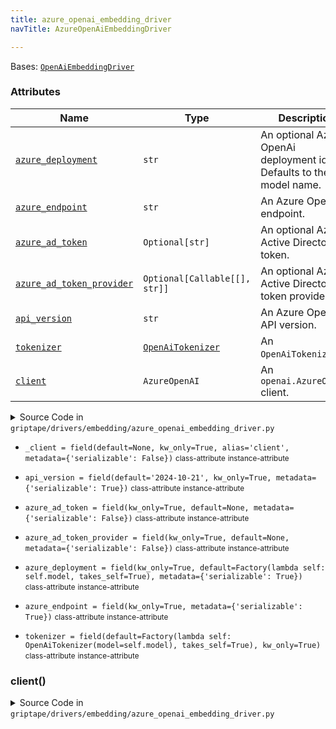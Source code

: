 ```yaml
---
title: azure_openai_embedding_driver
navTitle: AzureOpenAiEmbeddingDriver

---
```


<span id="griptape.drivers.embedding.azure_openai_embedding_driver.AzureOpenAiEmbeddingDriver"></span>

Bases:
 [`OpenAiEmbeddingDriver`](openai.mdx#griptape.drivers.embedding.openai.OpenAiEmbeddingDriver "OpenAiEmbeddingDriver (griptape.drivers.embedding.openai.OpenAiEmbeddingDriver)")

### Attributes

| Name                                                                                                                                                                                                                                                                                                                                                                                                                                                                                                               | Type                                                                                                                                                                                  | Description                                                              |
| ------------------------------------------------------------------------------------------------------------------------------------------------------------------------------------------------------------------------------------------------------------------------------------------------------------------------------------------------------------------------------------------------------------------------------------------------------------------------------------------------------------------ | ------------------------------------------------------------------------------------------------------------------------------------------------------------------------------------- | ------------------------------------------------------------------------ |
| <a href="azure_openai_embedding_driver.mdx#griptape.drivers.embedding.azure_openai_embedding_driver.AzureOpenAiEmbeddingDriver.azure_deployment" title="azure_deployment = field(kw_only=True, default=Factory(lambda self: self.model, takes_self=True), metadata={'serializable': True})           class-attribute       instance-attribute    (griptape.drivers.embedding.azure_openai_embedding_driver.AzureOpenAiEmbeddingDriver.azure_deployment)"><code class="language-python">azure_deployment</code></a> | `str`                                                                                                                                                                                 | An optional Azure OpenAi deployment id. Defaults to the model name.<br/> |
| <a href="azure_openai_embedding_driver.mdx#griptape.drivers.embedding.azure_openai_embedding_driver.AzureOpenAiEmbeddingDriver.azure_endpoint" title="azure_endpoint = field(kw_only=True, metadata={'serializable': True})           class-attribute       instance-attribute    (griptape.drivers.embedding.azure_openai_embedding_driver.AzureOpenAiEmbeddingDriver.azure_endpoint)"><code class="language-python">azure_endpoint</code></a>                                                                    | `str`                                                                                                                                                                                 | An Azure OpenAi endpoint.<br/>                                           |
| <a href="azure_openai_embedding_driver.mdx#griptape.drivers.embedding.azure_openai_embedding_driver.AzureOpenAiEmbeddingDriver.azure_ad_token" title="azure_ad_token = field(kw_only=True, default=None, metadata={'serializable': False})           class-attribute       instance-attribute    (griptape.drivers.embedding.azure_openai_embedding_driver.AzureOpenAiEmbeddingDriver.azure_ad_token)"><code class="language-python">azure_ad_token</code></a>                                                     | `Optional[str]`                                                                                                                                                                       | An optional Azure Active Directory token.<br/>                           |
| <a href="azure_openai_embedding_driver.mdx#griptape.drivers.embedding.azure_openai_embedding_driver.AzureOpenAiEmbeddingDriver.azure_ad_token_provider" title="azure_ad_token_provider = field(kw_only=True, default=None, metadata={'serializable': False})           class-attribute       instance-attribute    (griptape.drivers.embedding.azure_openai_embedding_driver.AzureOpenAiEmbeddingDriver.azure_ad_token_provider)"><code class="language-python">azure_ad_token_provider</code></a>                 | `Optional[Callable[[], str]]`                                                                                                                                                         | An optional Azure Active Directory token provider.<br/>                  |
| <a href="azure_openai_embedding_driver.mdx#griptape.drivers.embedding.azure_openai_embedding_driver.AzureOpenAiEmbeddingDriver.api_version" title="api_version = field(default='2024-10-21', kw_only=True, metadata={'serializable': True})           class-attribute       instance-attribute    (griptape.drivers.embedding.azure_openai_embedding_driver.AzureOpenAiEmbeddingDriver.api_version)"><code class="language-python">api_version</code></a>                                                          | `str`                                                                                                                                                                                 | An Azure OpenAi API version.<br/>                                        |
| <a href="azure_openai_embedding_driver.mdx#griptape.drivers.embedding.azure_openai_embedding_driver.AzureOpenAiEmbeddingDriver.tokenizer" title="tokenizer = field(default=Factory(lambda self: OpenAiTokenizer(model=self.model), takes_self=True), kw_only=True)           class-attribute       instance-attribute    (griptape.drivers.embedding.azure_openai_embedding_driver.AzureOpenAiEmbeddingDriver.tokenizer)"><code class="language-python">tokenizer</code></a>                                       | <a href="../../tokenizers#griptape.tokenizers.OpenAiTokenizer" title="OpenAiTokenizer (griptape.tokenizers.OpenAiTokenizer)"><code class="language-python">OpenAiTokenizer</code></a> | An `OpenAiTokenizer`.<br/>                                               |
| <a href="azure_openai_embedding_driver.mdx#griptape.drivers.embedding.azure_openai_embedding_driver.AzureOpenAiEmbeddingDriver.client" title="client() (griptape.drivers.embedding.azure_openai_embedding_driver.AzureOpenAiEmbeddingDriver.client)"><code class="language-python">client</code></a>                                                                                                                                                                                                               | `AzureOpenAI`                                                                                                                                                                         | An `openai.AzureOpenAI` client.<br/>                                     |

<details><summary>Source Code in <code>griptape&#47;drivers&#47;embedding&#47;azure_openai_embedding_driver.py</code></summary>

```python
@define
class AzureOpenAiEmbeddingDriver(OpenAiEmbeddingDriver):
    """Azure OpenAi Embedding Driver.

    Attributes:
        azure_deployment: An optional Azure OpenAi deployment id. Defaults to the model name.
        azure_endpoint: An Azure OpenAi endpoint.
        azure_ad_token: An optional Azure Active Directory token.
        azure_ad_token_provider: An optional Azure Active Directory token provider.
        api_version: An Azure OpenAi API version.
        tokenizer: An `OpenAiTokenizer`.
        client: An `openai.AzureOpenAI` client.
    """

    azure_deployment: str = field(
        kw_only=True,
        default=Factory(lambda self: self.model, takes_self=True),
        metadata={"serializable": True},
    )
    azure_endpoint: str = field(kw_only=True, metadata={"serializable": True})
    azure_ad_token: Optional[str] = field(kw_only=True, default=None, metadata={"serializable": False})
    azure_ad_token_provider: Optional[Callable[[], str]] = field(
        kw_only=True,
        default=None,
        metadata={"serializable": False},
    )
    api_version: str = field(default="2024-10-21", kw_only=True, metadata={"serializable": True})
    tokenizer: OpenAiTokenizer = field(
        default=Factory(lambda self: OpenAiTokenizer(model=self.model), takes_self=True),
        kw_only=True,
    )
    _client: Optional[openai.AzureOpenAI] = field(
        default=None, kw_only=True, alias="client", metadata={"serializable": False}
    )

    @lazy_property()
    def client(self) -> openai.AzureOpenAI:
        return openai.AzureOpenAI(
            organization=self.organization,
            api_key=self.api_key,
            api_version=self.api_version,
            azure_endpoint=self.azure_endpoint,
            azure_deployment=self.azure_deployment,
            azure_ad_token=self.azure_ad_token,
            azure_ad_token_provider=self.azure_ad_token_provider,
        )
```

</details>

-   `_client = field(default=None, kw_only=True, alias='client', metadata={'serializable': False})` <small>class-attribute</small> <small>instance-attribute</small>  <span id="griptape.drivers.embedding.azure_openai_embedding_driver.AzureOpenAiEmbeddingDriver._client"></span> 

-   `api_version = field(default='2024-10-21', kw_only=True, metadata={'serializable': True})` <small>class-attribute</small> <small>instance-attribute</small>  <span id="griptape.drivers.embedding.azure_openai_embedding_driver.AzureOpenAiEmbeddingDriver.api_version"></span> 

-   `azure_ad_token = field(kw_only=True, default=None, metadata={'serializable': False})` <small>class-attribute</small> <small>instance-attribute</small>  <span id="griptape.drivers.embedding.azure_openai_embedding_driver.AzureOpenAiEmbeddingDriver.azure_ad_token"></span> 

-   `azure_ad_token_provider = field(kw_only=True, default=None, metadata={'serializable': False})` <small>class-attribute</small> <small>instance-attribute</small>  <span id="griptape.drivers.embedding.azure_openai_embedding_driver.AzureOpenAiEmbeddingDriver.azure_ad_token_provider"></span> 

-   `azure_deployment = field(kw_only=True, default=Factory(lambda self: self.model, takes_self=True), metadata={'serializable': True})` <small>class-attribute</small> <small>instance-attribute</small>  <span id="griptape.drivers.embedding.azure_openai_embedding_driver.AzureOpenAiEmbeddingDriver.azure_deployment"></span> 

-   `azure_endpoint = field(kw_only=True, metadata={'serializable': True})` <small>class-attribute</small> <small>instance-attribute</small>  <span id="griptape.drivers.embedding.azure_openai_embedding_driver.AzureOpenAiEmbeddingDriver.azure_endpoint"></span> 

-   `tokenizer = field(default=Factory(lambda self: OpenAiTokenizer(model=self.model), takes_self=True), kw_only=True)` <small>class-attribute</small> <small>instance-attribute</small>  <span id="griptape.drivers.embedding.azure_openai_embedding_driver.AzureOpenAiEmbeddingDriver.tokenizer"></span> 

<span id="griptape.drivers.embedding.azure_openai_embedding_driver.AzureOpenAiEmbeddingDriver.client"></span>

### client()

<details><summary>Source Code in <code>griptape&#47;drivers&#47;embedding&#47;azure_openai_embedding_driver.py</code></summary>

```python
@lazy_property()
def client(self) -> openai.AzureOpenAI:
    return openai.AzureOpenAI(
        organization=self.organization,
        api_key=self.api_key,
        api_version=self.api_version,
        azure_endpoint=self.azure_endpoint,
        azure_deployment=self.azure_deployment,
        azure_ad_token=self.azure_ad_token,
        azure_ad_token_provider=self.azure_ad_token_provider,
    )
```

</details>
